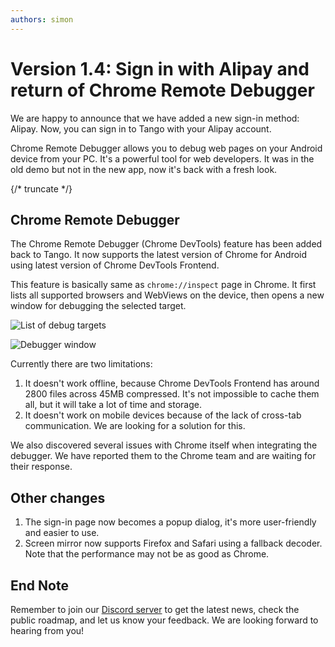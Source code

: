 ```yaml
---
authors: simon
---
```


# Version 1.4: Sign in with Alipay and return of Chrome Remote Debugger

We are happy to announce that we have added a new sign-in method: Alipay. Now, you can sign in to Tango with your Alipay account.

Chrome Remote Debugger allows you to debug web pages on your Android device from your PC. It's a powerful tool for web developers. It was in the old demo but not in the new app, now it's back with a fresh look.

{/* truncate */}

## Chrome Remote Debugger

The Chrome Remote Debugger (Chrome DevTools) feature has been added back to Tango. It now supports the latest version of Chrome for Android using latest version of Chrome DevTools Frontend.

This feature is basically same as `chrome://inspect` page in Chrome. It first lists all supported browsers and WebViews on the device, then opens a new window for debugging the selected target.

![List of debug targets](list.png)

![Debugger window](debugger.png)

Currently there are two limitations:

1. It doesn't work offline, because Chrome DevTools Frontend has around 2800 files across 45MB compressed. It's not impossible to cache them all, but it will take a lot of time and storage.
2. It doesn't work on mobile devices because of the lack of cross-tab communication. We are looking for a solution for this.

We also discovered several issues with Chrome itself when integrating the debugger. We have reported them to the Chrome team and are waiting for their response.

## Other changes

1. The sign-in page now becomes a popup dialog, it's more user-friendly and easier to use.
2. Screen mirror now supports Firefox and Safari using a fallback decoder. Note that the performance may not be as good as Chrome.

## End Note

Remember to join our [Discord server](https://discord.gg/26k3ttC2PN) to get the latest news, check the public roadmap, and let us know your feedback. We are looking forward to hearing from you!
